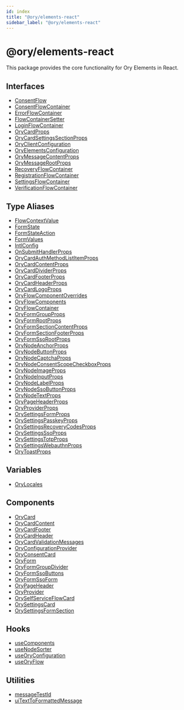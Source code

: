 ```yaml
---
id: index
title: "@ory/elements-react"
sidebar_label: "@ory/elements-react"
---
```



<CanonicalUrl path="/elements/reference/@ory/elements-react" />

# @ory/elements-react

This package provides the core functionality for Ory Elements in React.

## Interfaces

- [ConsentFlow](interfaces/ConsentFlow.md)
- [ConsentFlowContainer](interfaces/ConsentFlowContainer.md)
- [ErrorFlowContainer](interfaces/ErrorFlowContainer.md)
- [FlowContainerSetter](interfaces/FlowContainerSetter.md)
- [LoginFlowContainer](interfaces/LoginFlowContainer.md)
- [OryCardProps](interfaces/OryCardProps.md)
- [OryCardSettingsSectionProps](interfaces/OryCardSettingsSectionProps.md)
- [OryClientConfiguration](interfaces/OryClientConfiguration.md)
- [OryElementsConfiguration](interfaces/OryElementsConfiguration.md)
- [OryMessageContentProps](interfaces/OryMessageContentProps.md)
- [OryMessageRootProps](interfaces/OryMessageRootProps.md)
- [RecoveryFlowContainer](interfaces/RecoveryFlowContainer.md)
- [RegistrationFlowContainer](interfaces/RegistrationFlowContainer.md)
- [SettingsFlowContainer](interfaces/SettingsFlowContainer.md)
- [VerificationFlowContainer](interfaces/VerificationFlowContainer.md)

## Type Aliases

- [FlowContextValue](type-aliases/FlowContextValue.md)
- [FormState](type-aliases/FormState.md)
- [FormStateAction](type-aliases/FormStateAction.md)
- [FormValues](type-aliases/FormValues.md)
- [IntlConfig](type-aliases/IntlConfig.md)
- [OnSubmitHandlerProps](type-aliases/OnSubmitHandlerProps.md)
- [OryCardAuthMethodListItemProps](type-aliases/OryCardAuthMethodListItemProps.md)
- [OryCardContentProps](type-aliases/OryCardContentProps.md)
- [OryCardDividerProps](type-aliases/OryCardDividerProps.md)
- [OryCardFooterProps](type-aliases/OryCardFooterProps.md)
- [OryCardHeaderProps](type-aliases/OryCardHeaderProps.md)
- [OryCardLogoProps](type-aliases/OryCardLogoProps.md)
- [OryFlowComponentOverrides](type-aliases/OryFlowComponentOverrides.md)
- [OryFlowComponents](type-aliases/OryFlowComponents.md)
- [OryFlowContainer](type-aliases/OryFlowContainer.md)
- [OryFormGroupProps](type-aliases/OryFormGroupProps.md)
- [OryFormRootProps](type-aliases/OryFormRootProps.md)
- [OryFormSectionContentProps](type-aliases/OryFormSectionContentProps.md)
- [OryFormSectionFooterProps](type-aliases/OryFormSectionFooterProps.md)
- [OryFormSsoRootProps](type-aliases/OryFormSsoRootProps.md)
- [OryNodeAnchorProps](type-aliases/OryNodeAnchorProps.md)
- [OryNodeButtonProps](type-aliases/OryNodeButtonProps.md)
- [OryNodeCaptchaProps](type-aliases/OryNodeCaptchaProps.md)
- [OryNodeConsentScopeCheckboxProps](type-aliases/OryNodeConsentScopeCheckboxProps.md)
- [OryNodeImageProps](type-aliases/OryNodeImageProps.md)
- [OryNodeInputProps](type-aliases/OryNodeInputProps.md)
- [OryNodeLabelProps](type-aliases/OryNodeLabelProps.md)
- [OryNodeSsoButtonProps](type-aliases/OryNodeSsoButtonProps.md)
- [OryNodeTextProps](type-aliases/OryNodeTextProps.md)
- [OryPageHeaderProps](type-aliases/OryPageHeaderProps.md)
- [OryProviderProps](type-aliases/OryProviderProps.md)
- [OrySettingsFormProps](type-aliases/OrySettingsFormProps.md)
- [OrySettingsPasskeyProps](type-aliases/OrySettingsPasskeyProps.md)
- [OrySettingsRecoveryCodesProps](type-aliases/OrySettingsRecoveryCodesProps.md)
- [OrySettingsSsoProps](type-aliases/OrySettingsSsoProps.md)
- [OrySettingsTotpProps](type-aliases/OrySettingsTotpProps.md)
- [OrySettingsWebauthnProps](type-aliases/OrySettingsWebauthnProps.md)
- [OryToastProps](type-aliases/OryToastProps.md)

## Variables

- [OryLocales](variables/OryLocales.md)

## Components

- [OryCard](functions/OryCard.md)
- [OryCardContent](functions/OryCardContent.md)
- [OryCardFooter](functions/OryCardFooter.md)
- [OryCardHeader](functions/OryCardHeader.md)
- [OryCardValidationMessages](functions/OryCardValidationMessages.md)
- [OryConfigurationProvider](functions/OryConfigurationProvider.md)
- [OryConsentCard](functions/OryConsentCard.md)
- [OryForm](functions/OryForm.md)
- [OryFormGroupDivider](functions/OryFormGroupDivider.md)
- [OryFormSsoButtons](functions/OryFormSsoButtons.md)
- [OryFormSsoForm](functions/OryFormSsoForm.md)
- [OryPageHeader](functions/OryPageHeader.md)
- [OryProvider](functions/OryProvider.md)
- [OrySelfServiceFlowCard](functions/OrySelfServiceFlowCard.md)
- [OrySettingsCard](functions/OrySettingsCard.md)
- [OrySettingsFormSection](functions/OrySettingsFormSection.md)

## Hooks

- [useComponents](functions/useComponents.md)
- [useNodeSorter](functions/useNodeSorter.md)
- [useOryConfiguration](functions/useOryConfiguration.md)
- [useOryFlow](functions/useOryFlow.md)

## Utilities

- [messageTestId](functions/messageTestId.md)
- [uiTextToFormattedMessage](functions/uiTextToFormattedMessage.md)
